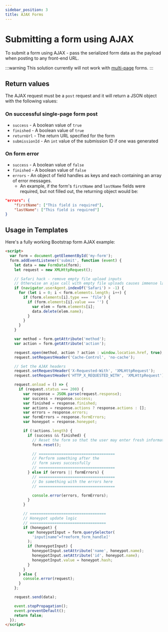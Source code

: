 ```yaml
---
sidebar_position: 3
title: AJAX Forms
---
```


# Submitting a form using AJAX

To submit a form using AJAX - pass the serialized form data as the payload when posting to any front-end URL.

:::warning
This solution currently will not work with [multi-page](../forms/multi-page-forms.mdx) forms.
:::

## Return values

The AJAX request must be a `post` request and it will return a JSON object with the following values:

### On successful single-page form post

- `success` - A boolean value of `true`
- `finished` - A boolean value of `true`
- `returnUrl` - The return URL specified for the form
- `submissionId` - An `int` value of the submission ID if one was generated

### On form error

- `success` - A boolean value of `false`
- `finished` - A boolean value of `false`
- `errors` - An object of field handles as keys and each containing an array of error messages.
  - An example, if the form's `firstName` and `lastName` fields were required, but not filled out, the returning object would be:

```json showLineNumbers
"errors": {
	"firstName": ["This field is required"],
	"lastName": ["This field is required"]
}
```

## Usage in Templates

Here's a fully working Bootstrap form AJAX example:

```html showLineNumbers
<script>
  var form = document.getElementById('my-form');
  form.addEventListener('submit', function (event) {
    let data = new FormData(form);
    let request = new XMLHttpRequest();

    // Safari hack - remove empty file upload inputs
    // Otherwise an ajax call with empty file uploads causes immense lag
    if (navigator.userAgent.indexOf('Safari') > -1) {
      for (let i = 0; i < form.elements.length; i++) {
        if (form.elements[i].type === 'file') {
          if (form.elements[i].value === '') {
            var elem = form.elements[i];
            data.delete(elem.name);
          }
        }
      }
    }

    var method = form.getAttribute('method');
    var action = form.getAttribute('action');

    request.open(method, action ? action : window.location.href, true);
    request.setRequestHeader('Cache-Control', 'no-cache');

    // Set the AJAX headers
    request.setRequestHeader('X-Requested-With', 'XMLHttpRequest');
    request.setRequestHeader('HTTP_X_REQUESTED_WITH', 'XMLHttpRequest');

    request.onload = () => {
      if (request.status === 200) {
        var response = JSON.parse(request.response);
        var success = response.success;
        var finished = response.finished;
        var actions = response.actions ? response.actions : [];
        var errors = response.errors;
        var formErrors = response.formErrors;
        var honeypot = response.honeypot;

        if (!actions.length) {
          if (success && finished) {
            // Reset the form so that the user may enter fresh information
            form.reset();

            // ==================================
            // Perform something after the
            // form saves successfully
            // ==================================
          } else if (errors || formErrors) {
            // ==================================
            // Do something with the errors here
            // ==================================

            console.error(errors, formErrors);
          }
        }

        // ==================================
        // Honeypot update logic
        // ==================================
        if (honeypot) {
          var honeypotInput = form.querySelector(
            'input[name^=freeform_form_handle]'
          );
          if (honeypotInput) {
            honeypotInput.setAttribute('name', honeypot.name);
            honeypotInput.setAttribute('id', honeypot.name);
            honeypotInput.value = honeypot.hash;
          }
        }
      } else {
        console.error(request);
      }
    };

    request.send(data);

    event.stopPropagation();
    event.preventDefault();
    return false;
  });
</script>
```
